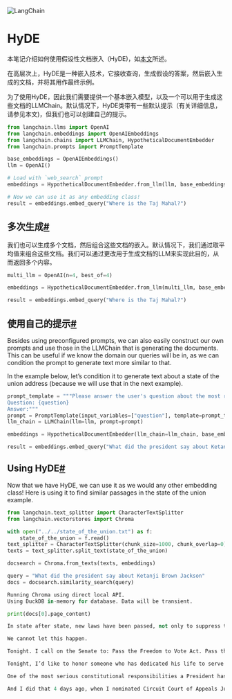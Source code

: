 

<Head>
  <script>
    {
      `(function() {
         var _hmt = _hmt || [];
(function() {
  var hm = document.createElement("script");
  hm.src = "https://hm.baidu.com/hm.js?e60fb290e204e04c5cb6f79b0ac1e697";
  var s = document.getElementsByTagName("script")[0]; 
  s.parentNode.insertBefore(hm, s);
})();
       })();`
    }
  </script>
</Head>

![LangChain](https://pica.zhimg.com/50/v2-56e8bbb52aa271012541c1fe1ceb11a2_r.gif)



HyDE
=============

本笔记介绍如何使用假设性文档嵌入（HyDE)，如[本文](https://arxiv.org/abs/2212.10496)所述。

在高层次上，HyDE是一种嵌入技术，它接收查询，生成假设的答案，然后嵌入生成的文档，并将其用作最终示例。

为了使用HyDE，因此我们需要提供一个基本嵌入模型，以及一个可以用于生成这些文档的LLMChain。默认情况下，HyDE类带有一些默认提示（有关详细信息，请参见本文)，但我们也可以创建自己的提示。

```  python
from langchain.llms import OpenAI
from langchain.embeddings import OpenAIEmbeddings
from langchain.chains import LLMChain, HypotheticalDocumentEmbedder
from langchain.prompts import PromptTemplate

```

```  python
base_embeddings = OpenAIEmbeddings()
llm = OpenAI()

```

```  python
# Load with `web_search` prompt
embeddings = HypotheticalDocumentEmbedder.from_llm(llm, base_embeddings, "web_search")

```

```  python
# Now we can use it as any embedding class!
result = embeddings.embed_query("Where is the Taj Mahal?")

```

多次生成[#](#multiple-generations "本标题的永久链接")
-----------------------------------------

我们也可以生成多个文档，然后组合这些文档的嵌入。默认情况下，我们通过取平均值来组合这些文档。我们可以通过更改用于生成文档的LLM来实现此目的，从而返回多个内容。

```  python
multi_llm = OpenAI(n=4, best_of=4)

```

```  python
embeddings = HypotheticalDocumentEmbedder.from_llm(multi_llm, base_embeddings, "web_search")

```

```  python
result = embeddings.embed_query("Where is the Taj Mahal?")

```

使用自己的提示[#](#using-our-own-prompts "本标题的永久链接")
---------------------------------------------

Besides using preconfigured prompts, we can also easily construct our own prompts and use those in the LLMChain that is generating the documents. This can be useful if we know the domain our queries will be in, as we can condition the prompt to generate text more similar to that.

In the example below, let’s condition it to generate text about a state of the union address (because we will use that in the next example).

```  python
prompt_template = """Please answer the user's question about the most recent state of the union address
Question: {question}
Answer:"""
prompt = PromptTemplate(input_variables=["question"], template=prompt_template)
llm_chain = LLMChain(llm=llm, prompt=prompt)

```

```  python
embeddings = HypotheticalDocumentEmbedder(llm_chain=llm_chain, base_embeddings=base_embeddings)

```

```  python
result = embeddings.embed_query("What did the president say about Ketanji Brown Jackson")

```

Using HyDE[#](#using-hyde "Permalink to this headline")
-------------------------------------------------------

Now that we have HyDE, we can use it as we would any other embedding class! Here is using it to find similar passages in the state of the union example.

```  python
from langchain.text_splitter import CharacterTextSplitter
from langchain.vectorstores import Chroma

with open("../../state_of_the_union.txt") as f:
    state_of_the_union = f.read()
text_splitter = CharacterTextSplitter(chunk_size=1000, chunk_overlap=0)
texts = text_splitter.split_text(state_of_the_union)

```

```  python
docsearch = Chroma.from_texts(texts, embeddings)

query = "What did the president say about Ketanji Brown Jackson"
docs = docsearch.similarity_search(query)

```

```  python
Running Chroma using direct local API.
Using DuckDB in-memory for database. Data will be transient.

```

```  python
print(docs[0].page_content)

```

```  python
In state after state, new laws have been passed, not only to suppress the vote, but to subvert entire elections. 

We cannot let this happen. 

Tonight. I call on the Senate to: Pass the Freedom to Vote Act. Pass the John Lewis Voting Rights Act. And while you’re at it, pass the Disclose Act so Americans can know who is funding our elections. 

Tonight, I’d like to honor someone who has dedicated his life to serve this country: Justice Stephen Breyer—an Army veteran, Constitutional scholar, and retiring Justice of the United States Supreme Court. Justice Breyer, thank you for your service. 

One of the most serious constitutional responsibilities a President has is nominating someone to serve on the United States Supreme Court. 

And I did that 4 days ago, when I nominated Circuit Court of Appeals Judge Ketanji Brown Jackson. One of our nation’s top legal minds, who will continue Justice Breyer’s legacy of excellence.

```

